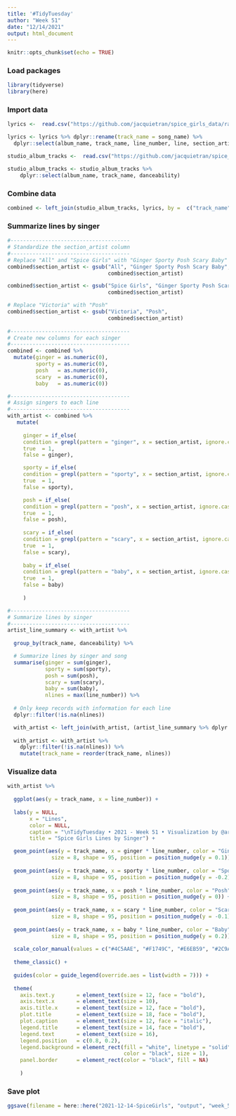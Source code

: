 ```yaml
---
title: '#TidyTuesday'
author: "Week 51"
date: "12/14/2021"
output: html_document
---
```


```r
knitr::opts_chunk$set(echo = TRUE)
```

### Load packages
```r
library(tidyverse)
library(here)
```

### Import data
```r

lyrics <-  read.csv("https://github.com/jacquietran/spice_girls_data/raw/main/data/lyrics.csv", header = TRUE)

lyrics <- lyrics %>% dplyr::rename(track_name = song_name) %>% 
  dplyr::select(album_name, track_name, line_number, line, section_artist)

studio_album_tracks <-  read.csv("https://github.com/jacquietran/spice_girls_data/raw/main/data/studio_album_tracks.csv", header = TRUE)

studio_album_tracks <- studio_album_tracks %>% 
    dplyr::select(album_name, track_name, danceability)


```

### Combine data
```r

combined <- left_join(studio_album_tracks, lyrics, by =  c("track_name", "album_name"))

```

### Summarize lines by singer
```r

#--------------------------------------
# Standardize the section_artist column
#--------------------------------------
# Replace "All" and "Spice Girls" with "Ginger Sporty Posh Scary Baby"
combined$section_artist <- gsub("All", "Ginger Sporty Posh Scary Baby", 
                                combined$section_artist)

combined$section_artist <- gsub("Spice Girls", "Ginger Sporty Posh Scary Baby", 
                                combined$section_artist)

# Replace "Victoria" with "Posh"
combined$section_artist <- gsub("Victoria", "Posh", 
                                combined$section_artist)
    
#--------------------------------------
# Create new columns for each singer
#--------------------------------------
combined <- combined %>% 
  mutate(ginger = as.numeric(0),
         sporty = as.numeric(0),
         posh   = as.numeric(0),
         scary  = as.numeric(0),
         baby   = as.numeric(0))

#--------------------------------------
# Assign singers to each line
#--------------------------------------
with_artist <- combined %>% 
   mutate(
     
     ginger = if_else(
     condition = grepl(pattern = "ginger", x = section_artist, ignore.case = TRUE),
     true  = 1,
     false = ginger),

     sporty = if_else(
     condition = grepl(pattern = "sporty", x = section_artist, ignore.case = TRUE),
     true  = 1,
     false = sporty),

     posh = if_else(
     condition = grepl(pattern = "posh", x = section_artist, ignore.case = TRUE),
     true  = 1,
     false = posh),
     
     scary = if_else(
     condition = grepl(pattern = "scary", x = section_artist, ignore.case = TRUE),
     true  = 1,
     false = scary),
     
     baby = if_else(
     condition = grepl(pattern = "baby", x = section_artist, ignore.case = TRUE),
     true  = 1,
     false = baby)
     
     )

#--------------------------------------
# Summarize lines by singer
#--------------------------------------
artist_line_summary <- with_artist %>%
  
  group_by(track_name, danceability) %>% 

  # Summarize lines by singer and song
  summarise(ginger = sum(ginger),
            sporty = sum(sporty),
            posh = sum(posh),
            scary = sum(scary),
            baby = sum(baby),
            nlines = max(line_number)) %>%
  
  # Only keep records with information for each line
  dplyr::filter(!is.na(nlines))

  with_artist <- left_join(with_artist, (artist_line_summary %>% dplyr::select(track_name, nlines)), by = "track_name")
  
  with_artist <- with_artist %>% 
    dplyr::filter(!is.na(nlines)) %>% 
    mutate(track_name = reorder(track_name, nlines))

```


### Visualize data
```r

with_artist %>% 
  
  ggplot(aes(y = track_name, x = line_number)) +
  
  labs(y = NULL,
       x = "Lines",
       color = NULL,
       caption = "\nTidyTuesday • 2021 - Week 51 • Visualization by @artemisia_003",
       title = "Spice Girls Lines by Singer") +

  geom_point(aes(y = track_name, x = ginger * line_number, color = "Ginger"), 
              size = 8, shape = 95, position = position_nudge(y = 0.1)) +
  
  geom_point(aes(y = track_name, x = sporty * line_number, color = "Sporty"), 
              size = 8, shape = 95, position = position_nudge(y = -0.2)) + 
  
  geom_point(aes(y = track_name, x = posh * line_number, color = "Posh"), 
              size = 8, shape = 95, position = position_nudge(y = 0)) +
  
  geom_point(aes(y = track_name, x = scary * line_number, color = "Scary"), 
              size = 8, shape = 95, position = position_nudge(y = -0.1)) +
  
  geom_point(aes(y = track_name, x = baby * line_number, color = "Baby"), 
              size = 8, shape = 95, position = position_nudge(y = 0.2)) +
  
  scale_color_manual(values = c("#4C5AAE", "#F1749C", "#E6EB59", "#2C9ABF", "#FEDB16")) +
  
  theme_classic() +
  
  guides(color = guide_legend(override.aes = list(width = 7))) +
  
  theme(
    axis.text.y       = element_text(size = 12, face = "bold"),
    axis.text.x       = element_text(size = 10),
    axis.title.x      = element_text(size = 12, face = "bold"),
    plot.title        = element_text(size = 18, face = "bold"),
    plot.caption      = element_text(size = 12, face = "italic"),
    legend.title      = element_text(size = 14, face = "bold"),
    legend.text       = element_text(size = 16),
    legend.position   = c(0.8, 0.2),
    legend.background = element_rect(fill = "white", linetype = "solid", 
                                     color = "black", size = 1),
    panel.border      = element_rect(color = "black", fill = NA)
    
    )

```

### Save plot
```r

ggsave(filename = here::here("2021-12-14-SpiceGirls", "output", "week_51_plot.png"), device = "png", width = 9, height = 10)


```
